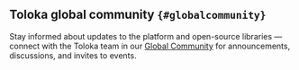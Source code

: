 ## Toloka global community `{#globalcommunity}`
Stay informed about updates to the platform and open-source libraries — connect with the Toloka team in our [Global Community](https://join.slack.com/t/tolokacommunity/shared_invite/zt-1il4olbgh-2pK2zhDGix46uks0vfUqpQ) for announcements, discussions, and invites to events.
